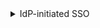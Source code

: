 <details>
<summary>IdP-initiated SSO</summary>
    Enabling the `spec.allow_idp_initiated` flag in SAML connectors allows users to
    log in to Teleport with one click from the dashboard provided by the IdP.

    This feature is potentially unsafe and should be used with caution.

    Enabling IdP-initiated login comes with notable security risks such as:
    - Possibility of replay attacks on the SAML payload giving an attacker a secret web session
  - Increased risk of session hijacking and impersonation attacks based on intercepting SAML communications
</details>
